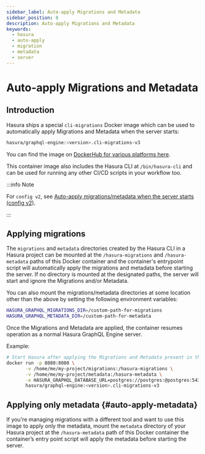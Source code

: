 ```yaml
---
sidebar_label: Auto-apply Migrations and Metadata
sidebar_position: 8
description: Auto-apply Migrations and Metadata
keywords:
  - hasura
  - auto-apply
  - migration
  - metadata
  - server
---
```


# Auto-apply Migrations and Metadata

## Introduction

Hasura ships a special `cli-migrations` Docker image which can be used to automatically apply Migrations and Metadata
when the server starts:

```bash
hasura/graphql-engine:<version>.cli-migrations-v3
```

You can find the image on [DockerHub for various platforms here](https://hub.docker.com/r/hasura/graphql-engine/tags?page=1&name=cli-migrations-v3).

This container image also includes the Hasura CLI at `/bin/hasura-cli` and can be used for running any other CI/CD
scripts in your workflow too.

:::info Note

For `config v2`, see [Auto-apply migrations/metadata when the server starts (config v2)](/migrations-metadata-seeds/legacy-configs/config-v2/advanced/auto-apply-migrations.mdx).

:::

## Applying migrations

The `migrations` and `metadata` directories created by the Hasura CLI in a Hasura project can be mounted at the
`/hasura-migrations` and `/hasura-metadata` paths of this Docker container and the container's entrypoint script
will automatically apply the migrations and metadata before starting the server. If no directory is mounted at the
designated paths, the server will start and ignore the Migrations and/or Metadata.

You can also mount the migrations/metadata directories at some location other than the above by setting the following
environment variables:

```bash
HASURA_GRAPHQL_MIGRATIONS_DIR=/custom-path-for-migrations
HASURA_GRAPHQL_METADATA_DIR=/custom-path-for-metadata
```

Once the Migrations and Metadata are applied, the container resumes operation as a normal Hasura GraphQL Engine server.

Example:

```bash
# Start Hasura after applying the Migrations and Metadata present in the Hasura project
docker run -p 8080:8080 \
       -v /home/me/my-project/migrations:/hasura-migrations \
       -v /home/me/my-project/metadata:/hasura-metadata \
       -e HASURA_GRAPHQL_DATABASE_URL=postgres://postgres:@postgres:5432/postgres \
       hasura/graphql-engine:<version>.cli-migrations-v3
```

## Applying only metadata {#auto-apply-metadata}

If you're managing migrations with a different tool and want to use this image to apply only the metadata, mount the
`metadata` directory of your Hasura project at the `/hasura-metadata` path of this Docker container the container’s
entry point script will apply the metadata before starting the server.

